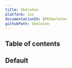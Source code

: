 ```yaml
---
title: Skeleton
platform: ios
documentationId: BPKSkeleton
githubPath: Skeleton
---
```





## Table of contents

## Default

<IOSComponentScreenshots
  lightMode={screenshotDefault}
  darkMode={screenshotDefaultDm}
  altText="Default Skeleton" />


<Readme />
